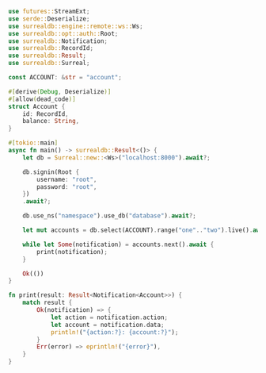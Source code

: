 ```rust
use futures::StreamExt;
use serde::Deserialize;
use surrealdb::engine::remote::ws::Ws;
use surrealdb::opt::auth::Root;
use surrealdb::Notification;
use surrealdb::RecordId;
use surrealdb::Result;
use surrealdb::Surreal;

const ACCOUNT: &str = "account";

#[derive(Debug, Deserialize)]
#[allow(dead_code)]
struct Account {
	id: RecordId,
	balance: String,
}

#[tokio::main]
async fn main() -> surrealdb::Result<()> {
	let db = Surreal::new::<Ws>("localhost:8000").await?;

	db.signin(Root {
		username: "root",
		password: "root",
	})
	.await?;

	db.use_ns("namespace").use_db("database").await?;

	let mut accounts = db.select(ACCOUNT).range("one".."two").live().await?;

	while let Some(notification) = accounts.next().await {
		print(notification);
	}

	Ok(())
}

fn print(result: Result<Notification<Account>>) {
	match result {
		Ok(notification) => {
			let action = notification.action;
			let account = notification.data;
			println!("{action:?}: {account:?}");
		}
		Err(error) => eprintln!("{error}"),
	}
}
```